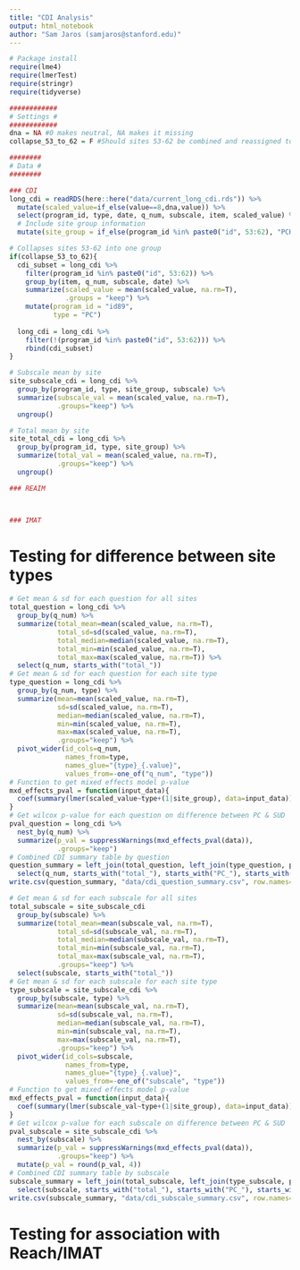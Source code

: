 ```yaml
---
title: "CDI Analysis"
output: html_notebook
author: "Sam Jaros (samjaros@stanford.edu)"
---
```


```r
# Package install
require(lme4)
require(lmerTest)
require(stringr)
require(tidyverse)

############
# Settings # 
############
dna = NA #0 makes neutral, NA makes it missing
collapse_53_to_62 = F #Should sites 53-62 be combined and reassigned to 89?

########
# Data #
########

### CDI
long_cdi = readRDS(here::here("data/current_long_cdi.rds")) %>%
  mutate(scaled_value=if_else(value==8,dna,value)) %>%
  select(program_id, type, date, q_num, subscale, item, scaled_value) %>%
  # Include site group information
  mutate(site_group = if_else(program_id %in% paste0("id", 53:62), "PCHS", program_id))

# Collapses sites 53-62 into one group
if(collapse_53_to_62){
  cdi_subset = long_cdi %>%
    filter(program_id %in% paste0("id", 53:62)) %>%
    group_by(item, q_num, subscale, date) %>%
    summarize(scaled_value = mean(scaled_value, na.rm=T),
              .groups = "keep") %>%
    mutate(program_id = "id89",
           type = "PC")
  
  long_cdi = long_cdi %>%
    filter(!(program_id %in% paste0("id", 53:62))) %>%
    rbind(cdi_subset)
}

# Subscale mean by site
site_subscale_cdi = long_cdi %>%
  group_by(program_id, type, site_group, subscale) %>%
  summarize(subscale_val = mean(scaled_value, na.rm=T),
            .groups="keep") %>%
  ungroup()

# Total mean by site
site_total_cdi = long_cdi %>%
  group_by(program_id, type, site_group) %>%
  summarize(total_val = mean(scaled_value, na.rm=T),
            .groups="keep") %>%
  ungroup()

### REAIM



### IMAT
```


# Testing for difference between site types


```r
# Get mean & sd for each question for all sites
total_question = long_cdi %>%
  group_by(q_num) %>%
  summarize(total_mean=mean(scaled_value, na.rm=T), 
            total_sd=sd(scaled_value, na.rm=T),
            total_median=median(scaled_value, na.rm=T),
            total_min=min(scaled_value, na.rm=T),
            total_max=max(scaled_value, na.rm=T)) %>%
  select(q_num, starts_with("total_"))
# Get mean & sd for each question for each site type
type_question = long_cdi %>%
  group_by(q_num, type) %>%
  summarize(mean=mean(scaled_value, na.rm=T), 
            sd=sd(scaled_value, na.rm=T),
            median=median(scaled_value, na.rm=T),
            min=min(scaled_value, na.rm=T),
            max=max(scaled_value, na.rm=T),
            .groups="keep") %>%
  pivot_wider(id_cols=q_num,
              names_from=type,
              names_glue="{type}_{.value}",
              values_from=-one_of("q_num", "type"))
# Function to get mixed effects model p-value
mxd_effects_pval = function(input_data){
  coef(summary(lmer(scaled_value~type+(1|site_group), data=input_data)))[10]
}
# Get wilcox p-value for each question on difference between PC & SUD
pval_question = long_cdi %>%
  nest_by(q_num) %>%
  summarize(p_val = suppressWarnings(mxd_effects_pval(data)),
            .groups="keep")
# Combined CDI summary table by question
question_summary = left_join(total_question, left_join(type_question, pval_question)) %>%
  select(q_num, starts_with("total_"), starts_with("PC_"), starts_with("SUD_"), p_val)
write.csv(question_summary, "data/cdi_question_summary.csv", row.names=F)

```

```r
# Get mean & sd for each subscale for all sites
total_subscale = site_subscale_cdi
  group_by(subscale) %>%
  summarize(total_mean=mean(subscale_val, na.rm=T), 
            total_sd=sd(subscale_val, na.rm=T),
            total_median=median(subscale_val, na.rm=T),
            total_min=min(subscale_val, na.rm=T),
            total_max=max(subscale_val, na.rm=T),
            .groups="keep") %>%
  select(subscale, starts_with("total_"))
# Get mean & sd for each subscale for each site type
type_subscale = site_subscale_cdi %>%
  group_by(subscale, type) %>%
  summarize(mean=mean(subscale_val, na.rm=T), 
            sd=sd(subscale_val, na.rm=T),
            median=median(subscale_val, na.rm=T),
            min=min(subscale_val, na.rm=T),
            max=max(subscale_val, na.rm=T),
            .groups="keep") %>%
  pivot_wider(id_cols=subscale,
              names_from=type,
              names_glue="{type}_{.value}",
              values_from=-one_of("subscale", "type"))
# Function to get mixed effects model p-value
mxd_effects_pval = function(input_data){
  coef(summary(lmer(subscale_val~type+(1|site_group), data=input_data)))[10]
}
# Get wilcox p-value for each subscale on difference between PC & SUD
pval_subscale = site_subscale_cdi %>%
  nest_by(subscale) %>%
  summarize(p_val = suppressWarnings(mxd_effects_pval(data)),
            .groups="keep") %>%
  mutate(p_val = round(p_val, 4))
# Combined CDI summary table by subscale
subscale_summary = left_join(total_subscale, left_join(type_subscale, pval_subscale)) %>%
  select(subscale, starts_with("total_"), starts_with("PC_"), starts_with("SUD_"), p_val)
write.csv(subscale_summary, "data/cdi_subscale_summary.csv", row.names=F)
```


# Testing for association with Reach/IMAT


```r

```
